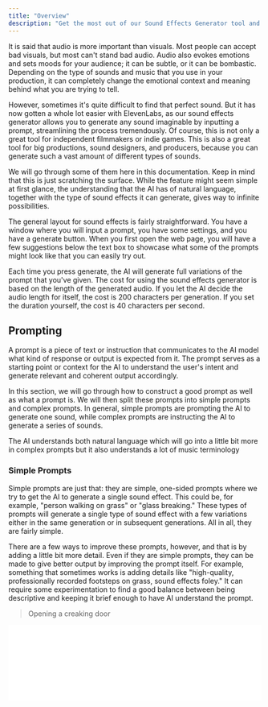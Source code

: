 ---
title: "Overview"
description: "Get the most out of our Sound Effects Generator tool and learn how to create everything from blockbuster sound design to everyday sounds for your video game."
---


It is said that audio is more important than visuals. Most people can accept bad visuals, but most can't stand bad audio. Audio also evokes emotions and sets moods for your audience; it can be subtle, or it can be bombastic. Depending on the type of sounds and music that you use in your production, it can completely change the emotional context and meaning behind what you are trying to tell.

However, sometimes it's quite difficult to find that perfect sound. But it has now gotten a whole lot easier with ElevenLabs, as our sound effects generator allows you to generate any sound imaginable by inputting a prompt, streamlining the process tremendously. Of course, this is not only a great tool for independent filmmakers or indie games. This is also a great tool for big productions, sound designers, and producers, because you can generate such a vast amount of different types of sounds.

We will go through some of them here in this documentation. Keep in mind that this is just scratching the surface. While the feature might seem simple at first glance, the understanding that the AI has of natural language, together with the type of sound effects it can generate, gives way to infinite possibilities.

The general layout for sound effects is fairly straightforward. You have a window where you will input a prompt, you have some settings, and you have a generate button. When you first open the web page, you will have a few suggestions below the text box to showcase what some of the prompts might look like that you can easily try out.

Each time you press generate, the AI will generate full variations of the prompt that you've given. The cost for using the sound effects generator is based on the length of the generated audio. If you let the AI decide the audio length for itself, the cost is 200 characters per generation. If you set the duration yourself, the cost is 40 characters per second.


## Prompting

A prompt is a piece of text or instruction that communicates to the AI model what kind of response or output is expected from it. The prompt serves as a starting point or context for the AI to understand the user's intent and generate relevant and coherent output accordingly.

In this section, we will go through how to construct a good prompt as well as what a prompt is. We will then split these prompts into simple prompts and complex prompts. In general, simple prompts are prompting the AI to generate one sound, while complex prompts are instructing the AI to generate a series of sounds.

The AI understands both natural language which will go into a little bit more in complex prompts but it also understands a lot of music terminology 


### Simple Prompts

Simple prompts are just that: they are simple, one-sided prompts where we try to get the AI to generate a single sound effect. This could be, for example, "person walking on grass" or "glass breaking." These types of prompts will generate a single type of sound effect with a few variations either in the same generation or in subsequent generations. All in all, they are fairly simple.

There are a few ways to improve these prompts, however, and that is by adding a little bit more detail. Even if they are simple prompts, they can be made to give better output by improving the prompt itself. For example, something that sometimes works is adding details like "high-quality, professionally recorded footsteps on grass, sound effects foley." It can require some experimentation to find a good balance between being descriptive and keeping it brief enough to have AI understand the prompt.

> Opening a creaking door

<iframe
    width="100%"
    height={90}
    frameBorder="no"
    scrolling="no"
    src={`https://elevenlabs.io/player/index.html?title=Example&small=true&preview=true&audioSrc=https%3A%2F%2Fgithub.com%2Felevenlabs%2Felevenlabs-docs%2Fraw%2Fmain%2Fsound-effects%2Faudio%2Fsfx_example_creaking-door_01.mp3`}
/>

<iframe
    width="100%"
    height={90}
    frameBorder="no"
    scrolling="no"
    src={`https://elevenlabs.io/player/index.html?title=Example&small=true&preview=true&audioSrc=https%3A%2F%2Fgithub.com%2Felevenlabs%2Felevenlabs-docs%2Fraw%2Fmain%2Fsound-effects%2Faudio%2Fsfx_example_creaking-door_02.mp3`}
/>

> Chopping wood

<iframe
    width="100%"
    height={90}
    frameBorder="no"
    scrolling="no"
    src={`https://elevenlabs.io/player/index.html?title=Example&small=true&preview=true&audioSrc=https%3A%2F%2Fgithub.com%2Felevenlabs%2Felevenlabs-docs%2Fraw%2Fmain%2Fsound-effects%2Faudio%2Fsfx_example_chopping-wood_01.mp3`}
/>

<iframe
    width="100%"
    height={90}
    frameBorder="no"
    scrolling="no"
    src={`https://elevenlabs.io/player/index.html?title=Example&small=true&preview=true&audioSrc=https%3A%2F%2Fgithub.com%2Felevenlabs%2Felevenlabs-docs%2Fraw%2Fmain%2Fsound-effects%2Faudio%2Fsfx_example_chopping-wood_02.mp3`}
/>

These types of prompts generate a single type of sound, but they might generate multiple variations of that sound within the same audio file. The AI seems quite prone to do that even without extra prompting, especially for short sounds like chopping wood, and also since that is a continuous action.


### Complex Prompts

When talking about complex prompts, we don't mean the length or the adjectives or adverbs used in the prompts. Although those can increase the complexity of the prompt, when we say complex prompts, we mean prompts where you have multiple sound effects or a sequence of sound effects happening in a specific order and AI being able to replicate this.

> A man walks through a hallway and then falls down some stairs

<iframe
    width="100%"
    height={90}
    frameBorder="no"
    scrolling="no"
    src={`https://elevenlabs.io/player/index.html?title=Example&small=true&preview=true&audioSrc=https%3A%2F%2Fgithub.com%2Felevenlabs%2Felevenlabs-docs%2Fraw%2Fmain%2Fsound-effects%2Faudio%2Fsfx_example_walking%2Bfalling.mp3`}
/>

Let's take the prompt above as an example. The AI needs to understand both what a man walking through the hallway sounds like, as well as what a man falling down some stairs sounds like. It needs to understand the sequence in which these two things are supposed to happen based on how you wrote it, and then combine these sounds to make both of them sound coherent and correct. This is what we mean when we say a complex prompt because it involves both an understanding of sound and an understanding of natural language explaining what you want.

The AI can do this; for example, the result for the example prompt above would hopefully be accurate.

However, in general, this is much more complicated for the AI to do because it is a lot more complex. For the best results, we would recommend generating individual sound effects and then combining them in an audio editor of your choice, like you would with a real production where you have individual sound effects that are then combined.

> A woman is singing in a church. Then someone coughs.

<iframe
    width="100%"
    height={90}
    frameBorder="no"
    scrolling="no"
    src={`https://elevenlabs.io/player/index.html?title=Example&small=true&preview=true&audioSrc=https%3A%2F%2Fgithub.com%2Felevenlabs%2Felevenlabs-docs%2Fraw%2Fmain%2Fsound-effects%2Faudio%2Fsfx_example_singing%2Bcough_01.mp3`}
/>

<iframe
    width="100%"
    height={90}
    frameBorder="no"
    scrolling="no"
    src={`https://elevenlabs.io/player/index.html?title=Example&small=true&preview=true&audioSrc=https%3A%2F%2Fgithub.com%2Felevenlabs%2Felevenlabs-docs%2Fraw%2Fmain%2Fsound-effects%2Faudio%2Fsfx_example_singing%2Bcough_02.mp3`}
/>

> A woman is singing in a church. Then someone coughs, interrupting the singing. The crowd then boos the cougher.

<iframe
    width="100%"
    height={90}
    frameBorder="no"
    scrolling="no"
    src={`https://elevenlabs.io/player/index.html?title=Example&small=true&preview=true&audioSrc=https%3A%2F%2Fgithub.com%2Felevenlabs%2Felevenlabs-docs%2Fraw%2Fmain%2Fsound-effects%2Faudio%2Fsfx_example_singing%2Bcough%2Bcrowd.mp3`}
/>

As you can hear in this example above, the quality is not always great. I did not include any indication of what the quality should be like, which gives the AI more room to interpret what it should sound like. Going back to what we discussed a little bit previously and what we're going to discuss a little bit more down below, it is good to include something about the quality that the AI can use as a guideline. For example, "high quality," "professionally recorded," or similar, as it does usually help. It's not guaranteed that it will help, but it has shown to be very useful in a lot of situations.

Regardless, it is a significant advancement for a model like this to be able to understand more nuanced phrasing and prompts. It can comprehend both the sequence of events and the actual sounds, then synthesize them into a cohesive scene.


## Settings

Once you've set your prompt and you know what you want to generate, you can jump into the settings. Set how long you want the generated audio to be and how influential the prompt should be to the output.

There are just two settings:

**Duration:** Determine how long your generations should be. Depending on what you set this as, you can get quite different results. For example, if I write "kick drum" and set the length to 11 seconds, I might get a full drum loop with a kick drum in it, but that might not be what I want. On the other hand, if I set the length to 1 second, I might just get a one-shot with a single instance of a kick drum.

**Prompt Influence:** Slide the scale to make your generation perfectly adhere to your prompt or allow for a little creativity. This setting ranges from giving the AI more creativity in how it interprets the prompt to telling the AI to be more strict in following the exact prompt that you've given.


## Sound Effects

Now that we are dealing with prompts, it is important to learn some terminology when it comes to audio to get the most out of the feature. You will have to prompt the AI with words and sentences in a way that it understands, and in this case, it understands both natural language and audio terminology.

There are a lot of words that people working with audio know very well, and these are used in their daily vocabulary. However, for ordinary people, those words are completely foreign and might not mean anything. I will give a short and very non-comprehensive list of some of the words you might want to test and that might be helpful to know. 

**Foley:** The process of recreating and recording everyday sound effects like footsteps, movement, and object sounds in sync with the visuals of a film, TV show, or video game to enhance the audio quality and realism.

**Whoosh:** An effect that underscores movement, like a fist flying or a camera move. It's versatile and can range from fast, ghostly, slow-spinning, rhythmic, noisy, and tense.

**Impact:** The sound of an object making contact with another object or structure, like a book falling, a car crashing, or a mug shattering.

**Braam:** A big, brassy, cinematic hit that conveys something epic and grand is about to happen, commonly used in movie trailers.

**Glitch:** The sound of a malfunction, jittering, scratching, skipping, or moving erratically, used for transitions, logo reveals, or sci-fi soundscapes.

**Drone:** A continuous, textured sound that adds atmosphere and suspense, often used to underscore exploration or horror scenes.

Onomatopoeias like "oink", "meow", "roar", and "chirp" are also important sound effects that imitate natural sounds.


## Beyond Sound Effects

Even if the name of the feature is called "Sound Effects," don't let that fool you. This is the perfect tool for sound designers, Foley artists, game developers, as well as producers and composers. 

If you're a hip-hop producer looking for samples, new or more old school, and are tired of digging in crates or reusing the same overused samples that everyone else uses, this is the perfect tool for you. If you are an EDM producer looking for one-shots or other samples, it's perfect for you as well.

You can generate everything  from Individual one shots to drum Loops to instrumental Loops to Unique new samples  from Big Band sections and Brass stabs pretty much anything you can imagine.

I will go through a little bit of how to prompt this, but it is a lot of trial and error to get what you want.

**Stem:** An individual track from a multitrack recording, such as isolated vocals, drums, or guitar.

**BPM:** Beats per minute, indicating the tempo of a piece of music.

**Key:** The scale in which a piece of music is set, such as C major or A minor.

**Loop:** A repeating section of sound material, commonly used in electronic music.

**Sample:** A portion of sound, typically a recording, used in musical compositions.

**One-shot:** A single, non-repeating sound or sample, often used in percussion.

These terms are, of course, just scratching the surface, as there are things such as synth pads, baselines, chord progressions, arpeggio, and many, many other musical terms that can be good to learn. However, the above can be good to get started with generating musical material.


### Examples

You can individual one-shot drum sound.

<iframe
    width="100%"
    height={90}
    frameBorder="no"
    scrolling="no"
    src={`https://elevenlabs.io/player/index.html?title=Example&small=true&preview=true&audioSrc=https%3A%2F%2Fgithub.com%2Felevenlabs%2Felevenlabs-docs%2Fsound-effects%2Faudio%2Fmusic_example_one-shot-kick_01.mp3`}
/>

<iframe
    width="100%"
    height={90}
    frameBorder="no"
    scrolling="no"
    src={`https://elevenlabs.io/player/index.html?title=Example&small=true&preview=true&audioSrc=https%3A%2F%2Fgithub.com%2Felevenlabs%2Felevenlabs%2Felevenlabs-docs%2Fsound-effects%2Faudio%2Fmusic_example_one-shot-snare_01.mp3`}
/>

> 90s hiphop beat, drum loop sample

<iframe
    width="100%"
    height={90}
    frameBorder="no"
    scrolling="no"
    src={`https://elevenlabs.io/player/index.html?title=Example&small=true&preview=true&audioSrc=https%3A%2F%2Fgithub.com%2Felevenlabs%2Felevenlabs-docs%2Fsound-effects%2Faudio%2Fmusic_example_90s-drum-loop_01.mp3`}
/>

<iframe
    width="100%"
    height={90}
    frameBorder="no"
    scrolling="no"
    src={`https://elevenlabs.io/player/index.html?title=Example&small=true&preview=true&audioSrc=https%3A%2F%2Fgithub.com%2Felevenlabs%2Felevenlabs-docs%2Fsound-effects%2Faudio%2Fmusic_example_90s-drum-loop_02.mp3`}
/>

> old-school funky bassline sample, stem, 88bpm in F# minor

<iframe
    width="100%"
    height={90}
    frameBorder="no"
    scrolling="no"
    src={`https://elevenlabs.io/player/index.html?title=Example&small=true&preview=true&audioSrc=https%3A%2F%2Fgithub.com%2Felevenlabs%2Felevenlabs-docs%2Fsound-effects%2Faudio%2Fmusic_example_funky_bassline_01.mp3`}
/>

<iframe
    width="100%"
    height={90}
    frameBorder="no"
    scrolling="no"
    src={`https://elevenlabs.io/player/index.html?title=Example&small=true&preview=true&audioSrc=https%3A%2F%2Fgithub.com%2Felevenlabs%2Felevenlabs-docs%2Fsound-effects%2Faudio%2Fmusic_example_funky_bassline_02.mp3`}
/>

> old-school funky brass section from an old vinyl sample, stem, 88bpm in F# minor

<iframe
    width="100%"
    height={90}
    frameBorder="no"
    scrolling="no"
    src={`https://elevenlabs.io/player/index.html?title=Example&small=true&preview=true&audioSrc=https%3A%2F%2Fgithub.com%2Felevenlabs%2Felevenlabs-docs%2Fsound-effects%2Faudio%2Fmusic_example_funky-bigband-brass_01.mp3`}
/>

> old-school funky brass stabs from an old vinyl sample, stem, 88bpm in F# minor

<iframe
    width="100%"
    height={90}
    frameBorder="no"
    scrolling="no"
    src={`https://elevenlabs.io/player/index.html?title=Example&small=true&preview=true&audioSrc=https%3A%2F%2Fgithub.com%2Felevenlabs%2Felevenlabs-docs%2Fsound-effects%2Faudio%2Fmusic_example_funky-bigband-brass_02.mp3`}
/>

I do not remember the exact prompts for these, but they sounded good, so I wanted to include them.

<iframe
    width="100%"
    height={90}
    frameBorder="no"
    scrolling="no"
    src={`https://elevenlabs.io/player/index.html?title=Example&small=true&preview=true&audioSrc=https%3A%2F%2Fgithub.com%2Felevenlabs%2Felevenlabs-docs%2Fraw%2Fmain%2Fsound-effects%2Faudio%2Fsfx_example_singing%2Bcough%2Bcrowd.mp3`}
/>

<iframe
    width="100%"
    height={90}
    frameBorder="no"
    scrolling="no"
    src={`https://elevenlabs.io/player/index.html?title=Example&small=true&preview=true&audioSrc=https%3A%2F%2Fgithub.com%2Felevenlabs%2Felevenlabs-docs%2Fraw%2Fmain%2Fsound-effects%2Faudio%2Fsfx_example_singing%2Bcough%2Bcrowd.mp3`}
/>

Then, you can, of course, take different types of samples and combine them to create full music. Anyone who's ever worked as a producer, especially those familiar with old-school hip-hop where sampling old tracks and editing is the essence of the genre, will find this a treasure trove of new samples to use.

A professional producer could make something amazing with these types of samples, and we are very excited to see what might be created. Here is a quick demo to show what just a few generations and a couple of minutes of work can get you.

<iframe
    width="100%"
    height={90}
    frameBorder="no"
    scrolling="no"
    src={`https://elevenlabs.io/player/index.html?title=Example&small=true&preview=true&audioSrc=https%3A%2F%2Fgithub.com%2Felevenlabs%2Felevenlabs-docs%2Fsound-effects%2Faudio%2Fmusic_example_track_01_90s-drum-loop.mp3`}
/>

<iframe
    width="100%"
    height={90}
    frameBorder="no"
    scrolling="no"
    src={`https://elevenlabs.io/player/index.html?title=Example&small=true&preview=true&audioSrc=https%3A%2F%2Fgithub.com%2Felevenlabs%2Felevenlabs-docs%2Fsound-effects%2Faudio%2Fmusic_example_track_01_funky_bassline.mp3`}
/>

<iframe
    width="100%"
    height={90}
    frameBorder="no"
    scrolling="no"
    src={`https://elevenlabs.io/player/index.html?title=Example&small=true&preview=true&audioSrc=https%3A%2F%2Fgithub.com%2Felevenlabs%2Felevenlabs-docs%2Fsound-effects%2Faudio%2Fmusic_example_track_01_funky_brassline.mp3`}
/>

<iframe
    width="100%"
    height={90}
    frameBorder="no"
    scrolling="no"
    src={`https://elevenlabs.io/player/index.html?title=Example&small=true&preview=true&audioSrc=https%3A%2F%2Fgithub.com%2Felevenlabs%2Felevenlabs-docs%2Fsound-effects%2Faudio%2Fmusic_example_track_01_string-stabs.mp3`}
/>

This is the final product.

<iframe
    width="100%"
    height={90}
    frameBorder="no"
    scrolling="no"
    src={`https://elevenlabs.io/player/index.html?title=Example&small=true&preview=true&audioSrc=https%3A%2F%2Fgithub.com%2Felevenlabs%2Felevenlabs-docs%2Fsound-effects%2Faudio%2Fmusic_example_track_01_combined-simple.mp3`}
/>